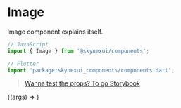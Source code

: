 

# Image

Image component explains itself.

```js
// JavaScript
import { Image } from '@skynexui/components';
```
```js
// Flutter
import 'package:skynexui_components/components.dart';
```
> [Wanna test the props? To go Storybook](https://storybook.skynexui.dev/?path=/docs/components-image--image-component)

<ArgsTable of={Image} />

<Canvas>
  <Story
    name="Image Component"
    args={{ ...Image.defaultProps, src: 'https://via.placeholder.com/300x300' }}
  >
    {(args) => <Image {...args} />}
  </Story>
</Canvas>
